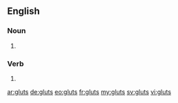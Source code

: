 ==English==

===Noun===
{{head|en|plural}}

# {{plural of|glut|lang=en}}

===Verb===
{{head|en|verb form}}

# {{en-third-person singular of|glut}}

[[ar:gluts]]
[[de:gluts]]
[[eo:gluts]]
[[fr:gluts]]
[[my:gluts]]
[[sv:gluts]]
[[vi:gluts]]